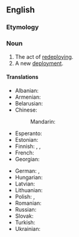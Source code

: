 ==English==

===Etymology===
{{prefix|en|re|deployment}}

===Noun===
{{en-noun|~}}

# The act of [[redeploy]]ing.
# A new [[deployment]].

====Translations====
{{trans-top|act of redeploying}}
* Albanian: {{t-needed|sq}}
* Armenian: {{t-needed|hy}}
* Belarusian: {{t-needed|be}}
* Chinese:
*: Mandarin: {{t-needed|cmn}}
* Esperanto: {{t-needed|eo}}
* Estonian: {{t-needed|et}}
* Finnish: {{t+check|fi|siirto}}, {{t-check|fi|[[sijoittelu]] [[uudelleen]]}}, {{t-check|fi|[[järjestely]] [[uudelleen]]}}
* French: {{t-needed|fr}}
* Georgian: {{t-needed|ka}}
{{trans-mid}}
* German: {{t|de|Verlegung|f}}, {{t|de|Verlegen|n}}
* Hungarian: {{t-needed|hu}}
* Latvian: {{t-needed|lv}}
* Lithuanian: {{t-needed|lt}}
* Polish: {{t-check|pl|przerzucenie|n}}, {{t+check|pl|przesunięcie|n}}
* Romanian: {{t-needed|ro}}
* Russian: {{t-needed|ru}}
* Slovak: {{t-needed|sk}}
* Turkish: {{t-needed|tr}}
* Ukrainian: {{t-needed|uk}}
{{trans-bottom}}